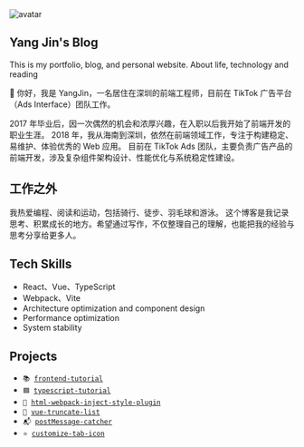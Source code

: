 <img src="/avatar.jpeg" className='pt-10' alt="avatar" width={50} height={50}/>

## Yang Jin's Blog
This is my portfolio, blog, and personal website. About life, technology and reading


👋 你好，我是 YangJin，一名居住在深圳的前端工程师，目前在 TikTok 广告平台（Ads Interface）团队工作。

2017 年毕业后，因一次偶然的机会和浓厚兴趣，在入职以后我开始了前端开发的职业生涯。
2018 年，我从海南到深圳，依然在前端领域工作，专注于构建稳定、易维护、体验优秀的 Web 应用。
目前在 TikTok Ads 团队，主要负责广告产品的前端开发，涉及复杂组件架构设计、性能优化与系统稳定性建设。

## 工作之外
我热爱编程、阅读和运动，包括骑行、徒步、羽毛球和游泳。
这个博客是我记录思考、积累成长的地方。希望通过写作，不仅整理自己的理解，也能把我的经验与思考分享给更多人。

## Tech Skills

- React、Vue、TypeScript
- Webpack、Vite
- Architecture optimization and component design
- Performance optimization
- System stability


## Projects

- <code>📚 [frontend-tutorial](https://github.com/niexia/fe-tutorial)</code>
- <code>🟦 [typescript-tutorial](https://github.com/niexia/typescript-tutorial)</code>
- <code>🧩 [html-webpack-inject-style-plugin](https://github.com/niexia/html-webpack-inject-style-plugin)</code>
- <code>🔪 [vue-truncate-list](https://github.com/twheeljs/vue-truncate-list)</code>
- <code>📬 [postMessage-catcher](https://github.com/niexia/postMessage-catcher)</code>
- <code>⭐ [customize-tab-icon](https://github.com/niexia/customize-tab-icon)</code>
